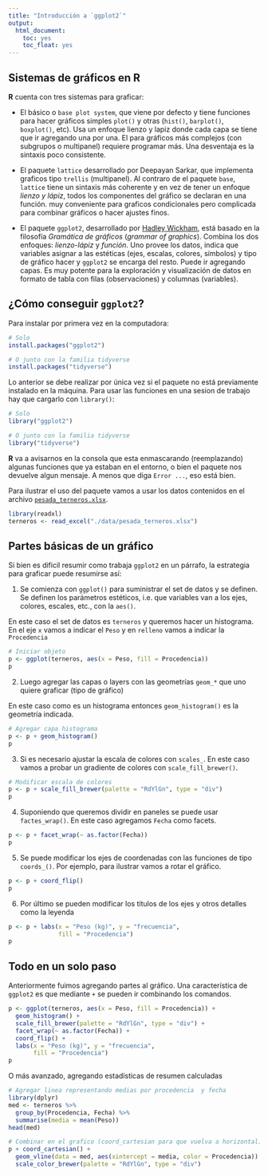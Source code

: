 ```yaml
---
title: "Introducción a `ggplot2`"
output: 
  html_document:
    toc: yes
    toc_float: yes
---
```


## Sistemas de gráficos en **R**

**R** cuenta con tres sistemas para graficar:

- El básico o `base plot system`, que viene por defecto y tiene funciones para hacer gráficos simples `plot()` y otras (`hist()`, `barplot()`, `boxplot()`, etc). Usa un enfoque lienzo y lapiz donde cada capa se tiene que ir agregando una por una. El para gráficos más complejos (con subgrupos o multipanel) requiere programar más. Una desventaja es la sintaxis poco consistente.

- El paquete `lattice` desarrollado por Deepayan Sarkar, que implementa graficos tipo `trellis` (multipanel). Al contraro de el paquete `base`, `lattice` tiene un sintaxis más coherente y en vez de tener un enfoque _lienzo y lápiz_, todos los componentes del gráfico se declaran en una función. muy conveniente para graficos condicionales pero complicada para combinar gráficos o hacer ajustes finos.

- El paquete `ggplot2`, desarrollado por [Hadley Wickham](http://hadley.nz/), está basado en la filosofía _Gramática de gráficos_ (_grammar of graphics_). Combina los dos enfoques: _lienzo-lápiz_ y _función_. Uno provee los datos, indica que variables asignar a las estéticas (ejes, escalas, colores, símbolos) y tipo de gráfico hacer y `ggplot2` se encarga del resto. Puede ir agregando capas. Es muy potente para la exploración y visualización de datos en formato de tabla con filas (observaciones) y columnas (variables).

## ¿Cómo conseguir `ggplot2`?

Para instalar por primera vez en la computadora:

```r
# Solo
install.packages("ggplot2")

# O junto con la familia tidyverse
install.packages("tidyverse")
```

Lo anterior se debe realizar por única vez si el paquete no está previamente instalado en la máquina. Para usar las funciones en una sesion de trabajo hay que cargarlo con `library()`:

```r
# Solo
library("ggplot2")

# O junto con la familia tidyverse
library("tidyverse")
```

**R** va a avisarnos en la consola que esta enmascarando (reemplazando) algunas funciones que ya estaban en el entorno, o bien el paquete nos devuelve algun mensaje. A menos que diga `Error ...`, eso está bien.

Para ilustrar el uso del paquete vamos a usar los datos contenidos en el archivo [`pesada_terneros.xlsx`](https://github.com/Estadistica-FCA/tutoriales_R/raw/master/data/pesada_terneros.xlsx).


```r
library(readxl)
terneros <- read_excel("./data/pesada_terneros.xlsx")
```

## Partes básicas de un gráfico

Si bien es dificil resumir como trabaja `ggplot2` en un párrafo, la estrategia para graficar puede resumirse así:

1. Se comienza con `ggplot()` para suministrar el set de datos y se definen. Se definen los parámetros estéticos, i.e. que variables van a los ejes, colores, escales, etc., con la `aes()`.

En este caso el set de datos es `terneros` y queremos hacer un histograma. En el eje `x` vamos a indicar el `Peso` y en `relleno` vamos a indicar la `Procedencia`

```r
# Iniciar objeto
p <- ggplot(terneros, aes(x = Peso, fill = Procedencia))
p
```

2. Luego agregar las capas o layers con las geometrías `geom_*` que uno quiere graficar (tipo de gráfico)

En este caso como es un histograma entonces `geom_histogram()` es la geometría indicada.

```r
# Agregar capa histograma
p <- p + geom_histogram()
p
```

3. Si es necesario ajustar la escala de colores con `scales_`. En este caso vamos a probar un gradiente de colores con `scale_fill_brewer()`.

```r
# Modificar escala de colores
p <- p + scale_fill_brewer(palette = "RdYlGn", type = "div")
p
```


4. Suponiendo que queremos dividir en paneles se puede usar `factes_wrap()`. En este caso agregamos `Fecha` como facets. 

```r
p <- p + facet_wrap(~ as.factor(Fecha))
p
```

5. Se puede modificar los ejes de coordenadas con las funciones de tipo `coords_()`. Por ejemplo, para ilustrar vamos a rotar el gráfico.

```r
p <- p + coord_flip()
p
```

6. Por último se pueden modificar los títulos de los ejes y otros detalles como la leyenda

```r
p <- p + labs(x = "Peso (kg)", y = "frecuencia",
              fill = "Procedencia")
p
```

## Todo en un solo paso

Anteriormente fuimos agregando partes al gráfico. Una característica de `ggplot2` es que mediante `+` se pueden ir combinando los comandos.

```r
p <- ggplot(terneros, aes(x = Peso, fill = Procedencia)) +
  geom_histogram() +
  scale_fill_brewer(palette = "RdYlGn", type = "div") +
  facet_wrap(~ as.factor(Fecha)) +
  coord_flip() + 
  labs(x = "Peso (kg)", y = "frecuencia", 
       fill = "Procedencia")
p
```

O más avanzado, agregando estadísticas de resumen calculadas

```r
# Agregar linea representando medias por procedencia  y fecha
library(dplyr)
med <- terneros %>% 
  group_by(Procedencia, Fecha) %>%
  summarise(media = mean(Peso))
head(med)

# Combinar en el grafico (coord_cartesian para que vuelva a horizontal)
p + coord_cartesian() +
  geom_vline(data = med, aes(xintercept = media, color = Procedencia)) +
  scale_color_brewer(palette = "RdYlGn", type = "div")
```